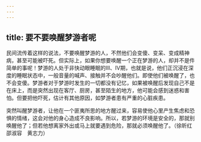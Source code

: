 ```yaml
---
---
---
```

title: 要不要唤醒梦游者呢
---




民间流传着这样的说法，不要唤醒梦游的人，不然他们会变傻、变呆、变成精神病，甚至可能被吓死。但实际上，如果你想要唤醒一个正在梦游的人，却并不是件简单的事呢！梦游的人处于非快动眼睡眠的Ⅲ、Ⅳ期，也就是说，他们正沉浸在深度的睡眠状态中，一般音量的喊声、接触并不会吵醒他们。即使他们被唤醒了，也不会变傻。梦游者对于梦游时发生的一切都没有记忆，如果被唤醒后发现自己不是在床上，而是突然出现在客厅、厨房，甚至陌生的地方，他可能会感到迷惑和害怕。但要把他吓死，估计有其他原因，如梦游者患有严重的心脏疾患。

突然叫醒梦游者，让他在一个匪夷所思的地方醒过来，容易使他心里产生焦虑和恐惧的情绪，这会对他的身心造成不良影响。所以，若梦游的环境是安全的，那就别唤醒他了；但若他想离家外出或马上就要遇到危险，那就必须唤醒他了。（徐昕红　邵淑容　黄志力）